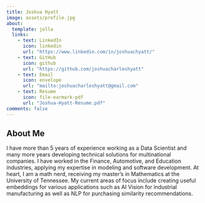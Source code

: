```yaml
---
title: Joshua Hyatt
image: assets/profile.jpg
about:
  template: jolla
  links:
    - text: LinkedIn
      icon: linkedin
      url: "https://www.linkedin.com/in/joshuachyatt/"
    - text: GitHub
      icon: github
      url: "https://github.com/joshuacharleshyatt"
    - text: Email
      icon: envelope
      url: "mailto:joshuacharleshyatt@gmail.com" 
    - text: Resume
      icon: file-earmark-pdf
      url: "Joshua-Hyatt-Resume.pdf"
comments: false
---
```


## About Me

I have more than 5 years of experience working as a Data Scientist and many more years developing technical solutions for multinational companies. I have worked in the Finance, Automotive, and Education industries, applying my expertise in modeling and software development. At heart, I am a math nerd, receiving my master's in Mathematics at the University of Tennessee. My current areas of focus include creating useful embeddings for various applications such as AI Vision for industrial manufacturing as well as NLP for purchasing similarity recommendations.


